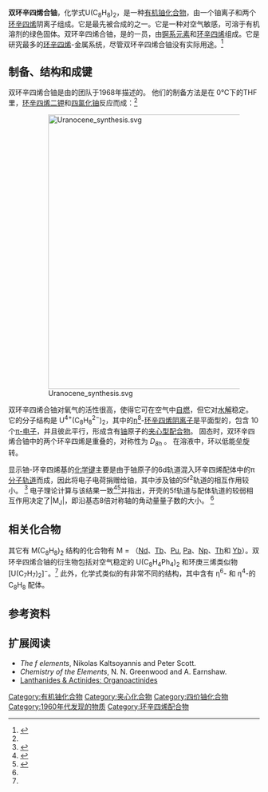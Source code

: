 {{chembox
| Verifiedfields = changed
| Watchedfields = changed
| verifiedrevid = 426984115
| ImageFileL1 = Uranocene-2D-skeletal.png
| ImageFileR1 = Uranocene-2D-dimensions.png
| ImageFileL2 = Uranocene-3D-vdW.png
| ImageFileR2 = Uranocene-3D-balls.png
| ImageSize = 
| IUPACName = Bis(η<sup>8</sup>-cyclooctatetraenyl)uranium(IV)
| OtherNames = Uranium cyclooctatetraenide<br>U(COT)<sub>2</sub>
|Section1={{Chembox Identifiers
| CASNo_Ref = {{cascite|correct|CAS}}
| CASNo = 11079-26-8
|  ChemSpiderID_Ref = {{chemspidercite|changed|chemspider}}
| ChemSpiderID = 57575622
|  SMILES = C1=CC=CC=CC=C1.C1=CC=CC=CC=C1.[U]
|  InChI = 1/2C8H8.U/c2*1-2-4-6-8-7-5-3-1;/h2*1-8H;/q2*-2;/b2*2-1-,5-3-,8-6-;
|  InChIKey = RHDYKSUWBHNFEJ-GIKYMASMBM
|  StdInChI_Ref = {{stdinchicite|changed|chemspider}}
| StdInChI = 1S/2C8H8.U/c2*1-2-4-6-8-7-5-3-1;/h2*1-8H;/q2*-2;/b2*2-1-,5-3-,8-6-;
|  StdInChIKey_Ref = {{stdinchicite|changed|chemspider}}
| StdInChIKey = RHDYKSUWBHNFEJ-GIKYMASMSA-N

 }}
|Section2={{Chembox Properties
| Formula = C<sub>16</sub>H<sub>16</sub>U
| MolarMass = 446.33 g/mol
| Appearance = 绿色晶体<ref name=synth>{{cite journal |last1= Streitwieser |first1= A. |last2= Mueller-Westerhoff |first2= U. |title= Bis(cyclooctatetraenyl)uranium (uranocene). A new class of sandwich complexes that utilize atomic f orbitals |year= 1968 |journal= [[J._Am._Chem._Soc.|J. Am. Chem. Soc.]] |volume= 90 |issue= 26 |pages= 7364–7364 |doi= 10.1021/ja01028a044}}</ref>
| Density = 
| MeltingPt = 
| BoilingPt = 
| Solubility = 
 }}
|Section3={{Chembox Hazards
| MainHazards =可[[自燃|自燃]]且有毒
| FlashPt = 
| AutoignitionPt = 
 }}
}}
'''双环辛四烯合铀'''，化学式U(C<sub>8</sub>H<sub>8</sub>)<sub>2</sub>，是一种[[有机铀化合物|有机铀化合物]]，由一个铀离子和两个[[环辛四烯|环辛四烯]]阴离子组成。它是最先被合成的{{le|有机锕系元素化合物|Organoactinide chemistry}}之一。它是一种对空气敏感，可溶于有机溶剂的绿色固体。双环辛四烯合铀，是{{le|双环辛四烯合锕系元素|actinocenes}}的一员，由[[锕系元素|锕系元素]]和[[环辛四烯|环辛四烯]]组成。它是研究最多的[[环辛四烯|环辛四烯]]-金属系统，尽管双环辛四烯合铀没有实际用途。<ref name=Seyferth>{{cite journal |last= Seyferth |first= D. |title= Uranocene. The First Member of a New Class of Organometallic Derivatives of the f Elements |year= 2004 |journal= [[Organometallics|Organometallics]] |volume= 23 |issue= 15 |pages= 3562–3583 |doi= 10.1021/om0400705|doi-access= free }}</ref>

==制备、结构和成键==
双环辛四烯合铀是由{{le|Andrew Streitwieser}}的团队于1968年描述的。 他们的制备方法是在 0°C下的THF 里，[[环辛四烯二钾|环辛四烯二钾]]和[[四氯化铀|四氯化铀]]反应而成：<ref name=synth />

:[[File:Uranocene_synthesis.svg|550px]]

双环辛四烯合铀对氧气的活性很高，使得它可在空气中[[自燃|自燃]]，但它对[[水解|水解]]稳定。 它的分子结构是 U<sup>4+</sup>(C<sub>8</sub>H<sub>8</sub><sup>2−</sup>)<sub>2</sub>，其中的[[哈普托数|η<sup>8</sup>]]-[[环辛四烯#衍生出的负离子|环辛四烯阴离子]]是平面型的，包含 10 个[[共轭体系|π-电子]]，并且彼此平行，形成含有[[铀|铀]]原子的[[夹心型配合物|夹心型配合物]]。 固态时，双环辛四烯合铀中的两个环辛四烯是重叠的，对称性为 ''D<sub>8h</sub>'' 。 在溶液中，环以低能垒旋转。

{{le|电子光谱|Photoemission spectroscopy}}显示铀-环辛四烯基的[[化学键|化学键]]主要是由于铀原子的6d轨道混入环辛四烯配体中的π[[分子轨道|分子轨道]]而成，因此将电子电荷捐赠给铀，其中涉及铀的5f<sup>2</sup>轨道的相互作用较小。 <ref>{{cite journal |last1= Clark |first1= J. P. |last2= Green |first2= J. C. |title= An Investigation of the Electronic Structure of Bis(''eta''-cyclo-octatetraene)-actinoids by Helium-(I) and -(II) Photoelectron Spectroscopy |year= 1977 |journal= [[J._Chem._Soc.,_Dalton_Trans.|J. Chem. Soc., Dalton Trans.]] |issue= 5 |pages= 505–508 |doi= 10.1039/DT9770000505}}</ref> 电子理论计算与该结果一致<ref>{{cite journal |last1= Roesch |first1= N. |last2= Streitwieser |first2= A. |title= Quasirelativistic SCF-X''alpha'' Scattered-Wave Study of Uranocene, Thorocene, and Cerocene |year= 1983 |journal= [[J._Am._Chem._Soc.|J. Am. Chem. Soc.]] |volume= 105 |issue= 25 |pages= 7237–7240 |doi= 10.1021/ja00363a004}}</ref><ref name=chang>{{cite journal |last1= Chang |first1= A. H. H. |last2= Pitzer |first2= R. M. |title= Electronic Structure and Spectra of Uranocene |year= 1989 |journal= [[J._Am._Chem._Soc.|J. Am. Chem. Soc.]] |volume= 111 |issue= 7 |pages= 2500–2507 |doi= 10.1021/ja00189a022}}</ref>并指出，开壳的5f轨道与配体轨道的较弱相互作用决定了|M<sub>J</sub>|，即沿基态8倍对称轴的角动量量子数的大小。 <ref name=chang/>

==相关化合物==
其它有 M(C<sub>8</sub>H<sub>8</sub>)<sub>2</sub> 结构的化合物有 M = （[[钕|Nd]]、[[铽|Tb]]、[[钚|Pu]], [[镤|Pa]]、[[镎|Np]]、[[钍|Th]]和 [[镱|Yb]]）。双环辛四烯合铀的衍生物包括对空气稳定的 U(C<sub>8</sub>H<sub>4</sub>Ph<sub>4</sub>)<sub>2</sub> 和环庚三烯类似物 [U(C<sub>7</sub>H<sub>7</sub>)<sub>2</sub>]<sup>−</sup>。<ref name=Seyferth/>  此外，化学式类似的{{le|双环辛四烯合铁|bis(cyclooctatetraene)iron}}有非常不同的结构，其中含有 η<sup>6</sup>- 和 η<sup>4</sup>-的C<sub>8</sub>H<sub>8</sub> 配体。

==参考资料==
{{reflist|30em}}

{{commons category|Uranocene|lcfirst=yes}}

==扩展阅读==
*''The f elements'', Nikolas Kaltsoyannis and Peter Scott. {{ISBN|0-19-850467-5}}
*''Chemistry of the Elements'', N. N. Greenwood and A. Earnshaw. {{ISBN|0-08-022057-6}}
*[http://www.radiochemistry.org/periodictable/la_series/A12.html Lanthanides & Actinides: Organoactinides] {{Wayback|url=http://www.radiochemistry.org/periodictable/la_series/A12.html |date=20200220123255 }}
{{铀化合物}}

[[Category:有机铀化合物|Category:有机铀化合物]]
[[Category:夹心化合物|Category:夹心化合物]]
[[Category:四价铀化合物|Category:四价铀化合物]]
[[Category:1960年代发现的物质|Category:1960年代发现的物质]]
[[Category:环辛四烯配合物|Category:环辛四烯配合物]]